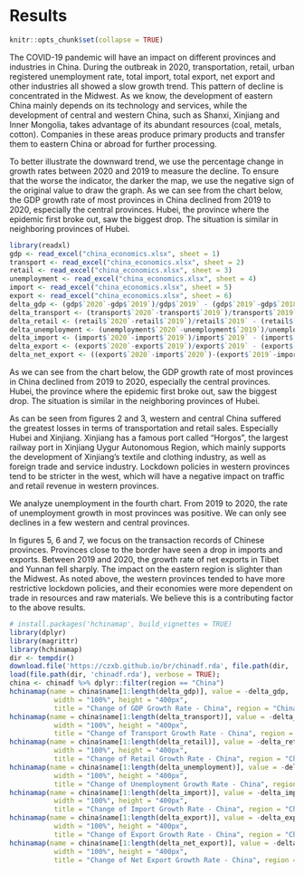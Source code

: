 # Results
```r
knitr::opts_chunk$set(collapse = TRUE)
```

The COVID-19 pandemic will have an impact on different provinces and industries in China. During the outbreak in 2020, transportation, retail, urban registered unemployment rate, total import, total export, net export and other industries all showed a slow growth trend. This pattern of decline is concentrated in the Midwest. As we know, the development of eastern China mainly depends on its technology and services, while the development of central and western China, such as Shanxi, Xinjiang and Inner Mongolia, takes advantage of its abundant resources (coal, metals, cotton). Companies in these areas produce primary products and transfer them to eastern China or abroad for further processing.

To better illustrate the downward trend, we use the percentage change in growth rates between 2020 and 2019 to measure the decline. To ensure that the worse the indicator, the darker the map, we use the negative sign of the original value to draw the graph. As we can see from the chart below, the GDP growth rate of most provinces in China declined from 2019 to 2020, especially the central provinces. Hubei, the province where the epidemic first broke out, saw the biggest drop. The situation is similar in neighboring provinces of Hubei.

```r
library(readxl)
gdp <- read_excel("china_economics.xlsx", sheet = 1)
transport <- read_excel("china_economics.xlsx", sheet = 2)
retail <- read_excel("china_economics.xlsx", sheet = 3)
unemployment <- read_excel("china_economics.xlsx", sheet = 4)
import <- read_excel("china_economics.xlsx", sheet = 5)
export <- read_excel("china_economics.xlsx", sheet = 6)
delta_gdp <- (gdp$`2020`-gdp$`2019`)/gdp$`2019` - (gdp$`2019`-gdp$`2018`)/gdp$`2018`
delta_transport <- (transport$`2020`-transport$`2019`)/transport$`2019` - (transport$`2019`-transport$`2018`)/transport$`2018`
delta_retail <- (retail$`2020`-retail$`2019`)/retail$`2019` - (retail$`2019`-retail$`2018`)/retail$`2018`
delta_unemployment <- (unemployment$`2020`-unemployment$`2019`)/unemployment$`2019` - (unemployment$`2019`-unemployment$`2018`)/unemployment$`2018`
delta_import <- (import$`2020`-import$`2019`)/import$`2019` - (import$`2019`-import$`2018`)/import$`2018`
delta_export <- (export$`2020`-export$`2019`)/export$`2019` - (export$`2019`-export$`2018`)/export$`2018`
delta_net_export <- ((export$`2020`-import$`2020`)-(export$`2019`-import$`2019`))/(export$`2019`-import$`2019`) - ((export$`2019`-import$`2019`)-(export$`2018`-import$`2018`))/(export$`2018`-import$`2018`)
```

As we can see from the chart below, the GDP growth rate of most provinces in China declined from 2019 to 2020, especially the central provinces. Hubei, the province where the epidemic first broke out, saw the biggest drop. The situation is similar in the neighboring provinces of Hubei.

As can be seen from figures 2 and 3, western and central China suffered the greatest losses in terms of transportation and retail sales. Especially Hubei and Xinjiang. Xinjiang has a famous port called "Horgos", the largest railway port in Xinjiang Uygur Autonomous Region, which mainly supports the development of Xinjiang's textile and clothing industry, as well as foreign trade and service industry. Lockdown policies in western provinces tend to be stricter in the west, which will have a negative impact on traffic and retail revenue in western provinces.

We analyze unemployment in the fourth chart. From 2019 to 2020, the rate of unemployment growth in most provinces was positive. We can only see declines in a few western and central provinces.

In figures 5, 6 and 7, we focus on the transaction records of Chinese provinces. Provinces close to the border have seen a drop in imports and exports. Between 2019 and 2020, the growth rate of net exports in Tibet and Yunnan fell sharply. The impact on the eastern region is slighter than the Midwest. As noted above, the western provinces tended to have more restrictive lockdown policies, and their economies were more dependent on trade in resources and raw materials. We believe this is a contributing factor to the above results.

```r
# install.packages('hchinamap', build_vignettes = TRUE)
library(dplyr)
library(magrittr)
library(hchinamap)
dir <- tempdir()
download.file('https://czxb.github.io/br/chinadf.rda', file.path(dir, 'chinadf.rda'))
load(file.path(dir, 'chinadf.rda'), verbose = TRUE);
china <- chinadf %>% dplyr::filter(region == "China")
hchinamap(name = china$name[1:length(delta_gdp)], value = -delta_gdp,
           width = "100%", height = "400px",
           title = "Change of GDP Growth Rate - China", region = "China")
hchinamap(name = china$name[1:length(delta_transport)], value = -delta_transport,
           width = "100%", height = "400px",
           title = "Change of Transport Growth Rate - China", region = "China")
hchinamap(name = china$name[1:length(delta_retail)], value = -delta_retail,
           width = "100%", height = "400px",
           title = "Change of Retail Growth Rate - China", region = "China")
hchinamap(name = china$name[1:length(delta_unemployment)], value = -delta_unemployment,
           width = "100%", height = "400px",
           title = "Change of Unemployment Growth Rate - China", region = "China")
hchinamap(name = china$name[1:length(delta_import)], value = -delta_import,
           width = "100%", height = "400px",
           title = "Change of Import Growth Rate - China", region = "China")
hchinamap(name = china$name[1:length(delta_export)], value = -delta_export,
           width = "100%", height = "400px",
           title = "Change of Export Growth Rate - China", region = "China")
hchinamap(name = china$name[1:length(delta_net_export)], value = -delta_net_export,
           width = "100%", height = "400px",
           title = "Change of Net Export Growth Rate - China", region = "China")
```
